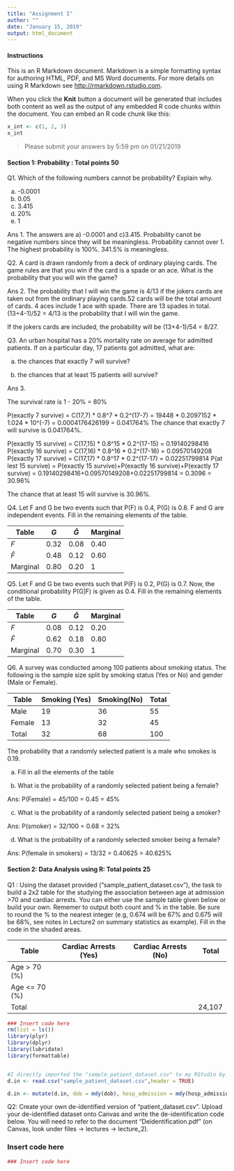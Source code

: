 ```yaml
---
title: "Assignment I"
author: ""
date: "January 15, 2019"
output: html_document
---
```



#### Instructions
This is an R Markdown document. Markdown is a simple formatting syntax for authoring HTML, PDF, and MS Word documents. For more details on using R Markdown see <http://rmarkdown.rstudio.com>.


When you click the **Knit** button a document will be generated that includes both content as well as the output of any embedded R code chunks within the document. You can embed an R code chunk like this:

```r
x_int <- c(1, 2, 3)
x_int
```


> Please submit your answers by 5:59 pm on 01/21/2019

#### Section 1: Probability : Total points 50


Q1. Which of the following numbers cannot be probability? Explain why.     

a) -0.0001
b) 0.05
c) 3.415
d) 20%
e) 1

Ans 1.  The answers are a) -0.0001 and c)3.415. Probability canot be negative numbers since they will be meaningless. Probability cannot over 1. The highest probability is 100%. 341.5% is meaningless.

Q2. A card is drawn randomly from a deck of ordinary playing cards. The game rules are that you win if the card is a spade or an ace. What is the probability that you will win the game?

Ans 2. The probability that I will win the game is 4/13 if the jokers cards are taken out from the ordinary playing cards.52 cards will be the total amount of cards. 4 aces include 1 ace with spade. There are 13 spades in total. (13+4-1)/52 = 4/13 is the probability that I will win the game.

If the jokers cards are included, the probability will be (13+4-1)/54 = 8/27.

Q3. An urban hospital has a 20% mortality rate on average for admitted patients. If on a particular day, 17 patients got admitted, what are:

a) the chances that exactly 7 will survive?

b) the chances that at least 15 patients will survive?    

Ans 3.

The survival rate is 1 - 20% = 80%

P(exactly 7 survive) = C(17,7) * 0.8^7 * 0.2^(17-7) = 19448 * 0.2097152 * 1.024 * 10^(-7) = 0.0004176426199 = 0.041764%
The chance that exactly 7 will survive is 0.041764%.

P(exactly 15 survive) = C(17,15) * 0.8^15 * 0.2^(17-15) = 0.19140298416 P(exactly 16 survive) = C(17,16) * 0.8^16 * 0.2^(17-16) = 0.09570149208 P(exactly 17 survive) = C(17,17) * 0.8^17 * 0.2^(17-17) = 0.02251799814
P(at lest 15 survive) = P(exactly 15 survive)+P(exactly 16 survive)+P(exactly 17 survive) = 0.19140298416+0.09570149208+0.02251799814 = 0.3096 = 30.96%

The chance that at least 15 will survive is 30.96%.


Q4. Let F and G be two events such that P(F) is 0.4, P(G) is 0.8. F and G are independent events. Fill in the remaining elements of the table.

Table    | $G$ | $\bar{G}$ | Marginal
---------|-----|-----------|----------
$F$      |0.32 |   0.08    |  0.40
$\bar{F}$|0.48 |   0.12    |  0.60
Marginal |0.80 |   0.20    |    1


Q5. Let F and G be two events such that P(F) is 0.2, P(G) is 0.7. Now, the conditional probability P(G|F) is given as 0.4. Fill in the remaining elements of the table.

Table    | $G$ | $\bar{G}$ | Marginal
---------|-----|-----------|----------
$F$      |0.08 |    0.12   |    0.20 
$\bar{F}$|0.62 |    0.18   |    0.80
Marginal |0.70 |    0.30   |    1


Q6. A survey was conducted among 100 patients about smoking status. The following is the sample size split by smoking status (Yes or No) and gender (Male or Female). 


Table    | Smoking (Yes) | Smoking(No) | Total
---------|---------------|-------------|----------
Male     |      19       |        36   | 55
Female   |      13       |        32   | 45
Total    |      32       |        68   | 100 


The probability that a randomly selected patient is a male who smokes is 0.19.  

(a) Fill in all the elements of the table


(b) What is the probability of a randomly selected patient being a female?    
 
 Ans: P(Female) = 45/100 = 0.45 = 45%

(c) What is the probability of a randomly selected patient being a smoker?     

Ans: P(smoker) = 32/100 = 0.68 = 32%

(d)  What is the probability of a randomly selected smoker being a female?    

Ans: P(female in smokers) = 13/32 = 0.40625 = 40.625%


#### Section 2: Data Analysis using R: Total points 25


Q1 : Using the dataset provided ("sample_patient_dataset.csv"), the task to build a 2x2 table for the studying the association between age at admission >70 and cardiac arrests. You can either use the sample table given below or build your own. Rememer to output both count and % in the table. Be sure to round the % to the nearest integer (e.g, 0.674 will be 67% and 0.675 will be 68%, see notes in Lecture2 on summary statistics as example). Fill in the code in the shaded areas.


Table         | Cardiac Arrests (Yes) | Cardiac Arrests (No) | Total
--------------|-----------------------|----------------------|----------
Age > 70 (%)  |                       |                      | 
Age <= 70 (%) |                       |                      | 
Total         |                       |                      | 24,107


```r
### Insert code here
rm(list = ls())
library(plyr)
library(dplyr)
library(lubridate)
library(formattable)


#I directly imported the "sample_patient_dataset.csv" to my RStudio by clicking "Import Dataset -> From Text(base)..."(in the Environment box of the top right corner section).
d.in <- read.csv("sample_patient_dataset.csv",header = TRUE)

d.in <- mutate(d.in, dob = mdy(dob), hosp_admission = mdy(hosp_admission))

```



Q2: Create your own de-identified version of "patient_dataset.csv". Upload your de-identified dataset onto Canvas and write the de-identification code below. You will need to refer to the document "Deidentification.pdf" (on Canvas, look under files -> lectures -> lecture_2).

### Insert code here
```r
### Insert code here


```
